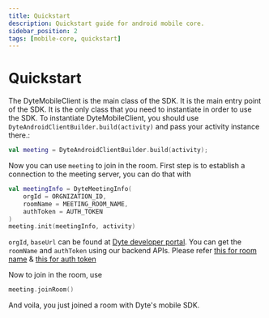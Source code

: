 ```yaml
---
title: Quickstart
description: Quickstart guide for android mobile core.
sidebar_position: 2
tags: [mobile-core, quickstart]
---
```


# Quickstart

The DyteMobileClient is the main class of the SDK. It is the main entry point of
the SDK. It is the only class that you need to instantiate in order to use the
SDK. To instantiate DyteMobileClient, you should use
`DyteAndroidClientBuilder.build(activity)` and pass your activity instance
there.:

```kotlin
val meeting = DyteAndroidClientBuilder.build(activity);
```

Now you can use `meeting` to join in the room. First step is to establish a
connection to the meeting server, you can do that with

```kotlin
val meetingInfo = DyteMeetingInfo(
    orgId = ORGNIZATION_ID,
    roomName = MEETING_ROOM_NAME,
    authToken = AUTH_TOKEN
)
meeting.init(meetingInfo, activity)
```

`orgId`, `baseUrl` can be found at
[Dyte developer portal](https://dev.dyte.in/). You can get the `roomName` and
`authToken` using our backend APIs. Please refer
[this for room name](https://docs.dyte.io/api#/operations/createMeeting) &
[this for auth token](https://docs.dyte.io/api#/operations/addParticipant)

Now to join in the room, use

```kotlin
meeting.joinRoom()
```

And voila, you just joined a room with Dyte's mobile SDK.
